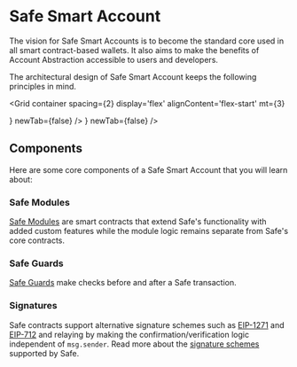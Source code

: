 
# Safe Smart Account

The vision for Safe Smart Accounts is to become the standard core used in all smart contract-based wallets. It also aims to make the benefits of Account Abstraction accessible to users and developers.

The architectural design of Safe Smart Account keeps the following principles in mind.

<Grid
  container
  spacing={2}
  display='flex'
  alignContent='flex-start'
  mt={3}
>
  <Grid item xs={12} md={6}>
    <CustomCard
      title={'Secure default'}
      description={'Uses a multi-signature logic where a threshold of owners must confirm a transaction before execution to provide a secure default without trusting any additional contract. For example, a module, guard, or fallback handler (explained below).'}
      url={''}
      icon={<SafeCoreSDK />}
      newTab={false}
    />
  </Grid>
  <Grid item xs={12} md={6}>
    <CustomCard
      title={'Maximum flexibility'}
      description={'Supports modules that execute transactions using alternative access patterns (instead of multi-signature). Also supports the delegatecall function, which introduces complex execution logic by loading instructions from other contracts and executing via a Safe Smart Account.'}
      url={''}
      icon={<SafeSmartAccount />}
      newTab={false}
      />
  </Grid>
</Grid>

## Components

Here are some core components of a Safe Smart Account that you will learn about:

### Safe Modules

[Safe Modules](smart-account-modules.mdx) are smart contracts that extend Safe's functionality with added custom features while the module logic remains separate from Safe's core contracts. 

### Safe Guards

[Safe Guards](smart-account-guards.mdx) make checks before and after a Safe transaction.

### Signatures

Safe contracts support alternative signature schemes such as [EIP-1271](https://eips.ethereum.org/EIPS/eip-1271) and [EIP-712](https://eips.ethereum.org/EIPS/eip-712) and relaying by making the confirmation/verification logic independent of `msg.sender`. Read more about the [signature schemes](https://github.com/safe-global/safe-contracts/blob/main/docs/signatures.md) supported by Safe.
